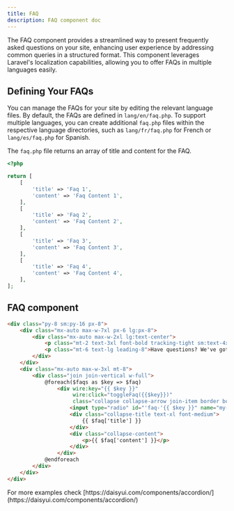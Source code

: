 ```yaml
---
title: FAQ
description: FAQ component doc
---
```


The FAQ component provides a streamlined way to present frequently asked questions on your site, enhancing user experience by addressing common queries in a structured format. This component leverages Laravel's localization capabilities, allowing you to offer FAQs in multiple languages easily.

## Defining Your FAQs

You can manage the FAQs for your site by editing the relevant language files. By default, the FAQs are defined in `lang/en/faq.php`. To support multiple languages, you can create additional `faq.php` files within the respective language directories, such as `lang/fr/faq.php` for French or `lang/es/faq.php` for Spanish.

The `faq.php` file returns an array of title and content for the FAQ.

```php
<?php

return [
    [
        'title' => 'Faq 1',
        'content' => 'Faq Content 1',
    ],
    [
        'title' => 'Faq 2',
        'content' => 'Faq Content 2',
    ],
    [
        'title' => 'Faq 3',
        'content' => 'Faq Content 3',
    ],
    [
        'title' => 'Faq 4',
        'content' => 'Faq Content 4',
    ],
];
```

## FAQ component

```html resources/views/livewire/faq.blade.php
<div class="py-8 sm:py-16 px-8">
    <div class="mx-auto max-w-7xl px-6 lg:px-8">
        <div class="mx-auto max-w-2xl lg:text-center">
            <p class="mt-2 text-3xl font-bold tracking-tight sm:text-4xl">FAQs</p>
            <p class="mt-6 text-lg leading-8">Have questions? We've got you covered! </p>
        </div>
    </div>
    <div class="mx-auto max-w-3xl mt-8">
        <div class="join join-vertical w-full">
            @foreach($faqs as $key => $faq)
                <div wire:key="{{ $key }}"
                     wire:click="toggleFaq({{$key}})"
                     class="collapse collapse-arrow join-item border border-base-300">
                    <input type="radio" id="'faq-'{{ $key }}" name="my-accordion" {{ $selectedFaq === $key ? 'checked' : '' }}/>
                    <div class="collapse-title text-xl font-medium">
                        {{ $faq['title'] }}
                    </div>
                    <div class="collapse-content">
                        <p>{{ $faq['content'] }}</p>
                    </div>
                </div>
            @endforeach
        </div>
    </div>
</div>
```

<Tip>
For more examples check [https://daisyui.com/components/accordion/](https://daisyui.com/components/accordion/)
</Tip>
